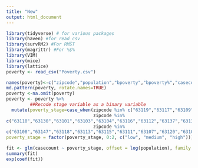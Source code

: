 ```yaml
---
title: "New"
output: html_document
---
```

```r
library(tidyverse) # for various packages
library(haven) #for read_csv
library(survRM2) #For RMST
library(magrittr) #For %$%
library(VIM) 
library(mice) 
library(lattice)
poverty <- read_csv("Poverty.csv") 

```

```r
names(poverty)<-c("zipcode","population","bpoverty","bpoverty%","casecount","casepercent","caserate")
md.pattern(poverty, rotate.names=TRUE)
poverty <-na.omit(poverty)
poverty <- poverty %>%
         ##Recode stage variable as a binary variable
  mutate(poverty_stage=case_when(zipcode %in% c("63119","63117","63109","63102","63123","63105","63125","63139","63143") ~ 0,
                                 zipcode %in% 
c("63110","63130","63101","63103","63104","63116","63112","63137","63136") ~ 1,
                                 zipcode %in% 
c("63108","63147","63118","63113","63115","63111","63107","63120","63106") ~ 2),
poverty_stage = factor(poverty_stage, 0:2, c("low", "medium", "high")))


```

```r
fit <- glm(casecount ~ poverty_stage, offset = log(population), family = poisson(), data = poverty)
summary(fit)
exp(coef(fit))
```

